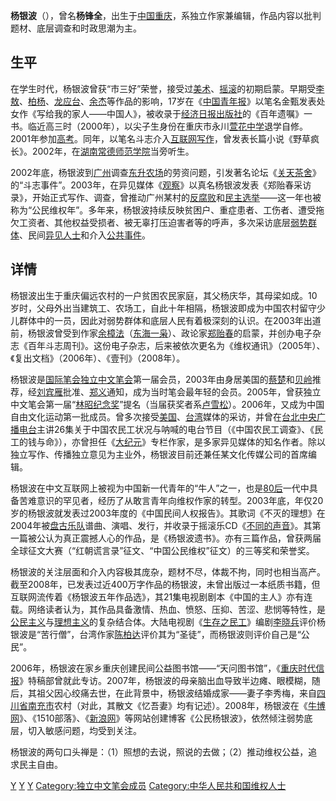 {{多個問題|
{{BLP unsourced|time=2012-06-06T12:49:21+00:00}}
{{advert|time=2012-06-06T12:49:21+00:00}}
{{copyedit|time=2012-06-06T12:49:21+00:00}}
}}
'''杨银波'''（{{bd|1983年|3月3日}}），曾名'''杨锋全'''，出生于[[中国|中国]][[重庆|重庆]]，系独立作家兼编辑，作品内容以批判题材、底层调查和时政思潮为主。

== 生平 ==

在学生时代，杨银波曾获“市三好”荣誉，接受过[[美术|美术]]、[[摇滚|摇滚]]的初期启蒙。早期受[[李敖|李敖]]、[[柏杨|柏杨]]、[[龙应台|龙应台]]、[[余杰|余杰]]等作品的影响，17岁在《[[中国青年报|中国青年报]]》以笔名金甄发表处女作《写给我的家人——中国人》，被收录于[[经济日报出版社|经济日报出版社]]的《百年遗嘱》一书。临近高三时（2000年），以尖子生身份在重庆市永川[[萱花中学|萱花中学]]退学自修。2001年参加[[高考|高考]]。同年，以笔名斗志介入[[互联网写作|互联网写作]]，曾发表长篇小说《野草疯长》。2002年，在[[湖南常德师范学院|湖南常德师范学院]]当旁听生。 

2002年底，杨银波到[[广州|广州]]调查[[东升农场|东升农场]]的劳资问题，引发著名论坛《[[关天茶舍|关天茶舍]]》的“斗志事件”。2003年，在异见媒体《[[观察|观察]]》以真名杨银波发表《郑贻春采访录》，开始正式写作、调查，曾推动广州某村的[[反腐败|反腐败]]和[[民主选举|民主选举]]——这一年也被称为“公民维权年”。多年来，杨银波持续反映贫困户、重症患者、工伤者、遭受拖欠工资者、其他权益受损者、被无辜打压迫害者等的呼声，多次采访底层[[弱势群体|弱势群体]]、民间[[异见人士|异见人士]]和介入[[公共事件|公共事件]]。 

== 详情 ==

杨银波出生于重庆偏远农村的一户贫困农民家庭，其父杨庆华，其母梁如成。10岁时，父母外出当建筑工、农场工，自此十年相隔，杨银波即成为中国农村留守少儿群体中的一员，因此对弱势群体和底层人民有着极深刻的认识。在2003年出道前，杨银波曾受到作家[[余樟法|余樟法]]（[[东海一枭|东海一枭]]）、政论家[[郑贻春|郑贻春]]的启蒙，并创办电子杂志《百年斗志周刊》。这份电子杂志，后来被依次更名为《维权通讯》（2005年）、《复出文档》（2006年）、《壹刊》（2008年）。

杨银波是[[国际笔会|国际笔会]][[独立中文笔会|独立中文笔会]]第一届会员，2003年由身居美国的[[蔡楚|蔡楚]]和[[贝岭|贝岭]]推荐，经[[刘宾雁|刘宾雁]]批准、[[郑义|郑义]]通知，成为当时笔会最年轻的会员。2005年，曾获独立中文笔会第一届“[[林昭纪念奖|林昭纪念奖]]”提名（当届获奖者系[[卢雪松|卢雪松]]）。2006年，又成为中国自由文化运动第一批成员。曾多次接受[[美国|美国]]、[[台湾|台湾]]媒体的采访，并曾在[[台北中央广播电台|台北中央广播电台]]主讲26集关于中国农民工状况与呐喊的电台节目（《中国农民工调查》、《民工的钱与命》），亦曾担任《[[大纪元|大纪元]]》专栏作家，是多家异见媒体的知名作者。除以独立写作、传播独立意见为主业外，杨银波目前还兼任某文化传媒公司的首席编辑。 

杨银波在中文互联网上被视为中国新一代青年的“牛人”之一，也是[[80后|80后]]一代中具备苦难意识的罕见者，经历了从敢言青年向维权作家的转型。2003年底，年仅20岁的杨银波就发表过2003年度的《中国民间人权报告》。其歌词《不灭的理想》在2004年被[[盘古乐队|盘古乐队]]谱曲、演唱、发行，并收录于摇滚乐CD《[[不同的声音|不同的声音]]》。其第一篇被公认为真正震撼人心的作品，是《杨银波遗书》。亦有三篇作品，曾获两届全球征文大赛（“红朝谎言录”征文、“中国公民维权”征文）的三等奖和荣誉奖。 

杨银波的关注层面和介入内容极其庞杂，题材不尽，体裁不拘，同时也相当高产。截至2008年，已发表过近400万字作品的杨银波，未曾出版过一本纸质书籍，但互联网流传着《杨银波五年作品选》，其21集电视剧剧本《中国的主人》亦有连载。网络读者认为，其作品具备激情、热血、愤怒、压抑、苦涩、悲悯等特性，是[[公民主义|公民主义]]与[[理想主义|理想主义]]的复杂结合体。大陆电视剧《[[生存之民工|生存之民工]]》编剧[[李晓兵|李晓兵]]评价杨银波是“苦行僧”，台湾作家[[陈柏达|陈柏达]]评价其为“圣徒”，而杨银波则评价自己是“公民”。

2006年，杨银波在家乡重庆创建民间公益图书馆——“天问图书馆”，《[[重庆时代信报|重庆时代信报]]》特稿部曾就此专访。2007年，杨银波的母亲脑出血导致半边瘫、眼模糊，随后，其祖父因心绞痛去世，在此背景中，杨银波结婚成家——妻子李秀梅，来自[[四川省|四川省]][[南充市|南充市]]农村（对此，其散文《忆吾妻》均有记述）。2008年，杨银波在《[[牛博网|牛博网]]》、《1510部落》、《[[新浪网|新浪网]]》等网站创建博客《公民杨银波》，依然倾注弱势底层，切入敏感问题，均受到关注。

杨银波的两句口头禅是：（1）照想的去说，照说的去做；（2）推动维权公益，追求民主自由。

[[Category:杨姓|Y]]
[[Category:重庆人|Y]]
[[Category:中国作家|Y]]
[[Category:独立中文笔会成员|Category:独立中文笔会成员]]
[[Category:中华人民共和国维权人士|Category:中华人民共和国维权人士]]